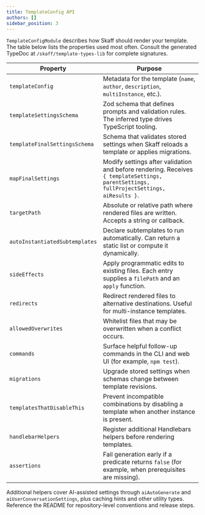 ```yaml
---
title: TemplateConfig API
authors: []
sidebar_position: 3
---
```


`TemplateConfigModule` describes how Skaff should render your template. The table below lists the properties used most often. Consult the generated TypeDoc at `/skaff/template-types-lib` for complete signatures.

| Property                       | Purpose                                                                                                                                 |
| ------------------------------ | --------------------------------------------------------------------------------------------------------------------------------------- |
| `templateConfig`               | Metadata for the template (`name`, `author`, `description`, `multiInstance`, etc.).                                                     |
| `templateSettingsSchema`       | Zod schema that defines prompts and validation rules. The inferred type drives TypeScript tooling.                                      |
| `templateFinalSettingsSchema`  | Schema that validates stored settings when Skaff reloads a template or applies migrations.                                              |
| `mapFinalSettings`             | Modify settings after validation and before rendering. Receives `{ templateSettings, parentSettings, fullProjectSettings, aiResults }`. |
| `targetPath`                   | Absolute or relative path where rendered files are written. Accepts a string or callback.                                               |
| `autoInstantiatedSubtemplates` | Declare subtemplates to run automatically. Can return a static list or compute it dynamically.                                          |
| `sideEffects`                  | Apply programmatic edits to existing files. Each entry supplies a `filePath` and an `apply` function.                                   |
| `redirects`                    | Redirect rendered files to alternative destinations. Useful for multi-instance templates.                                               |
| `allowedOverwrites`            | Whitelist files that may be overwritten when a conflict occurs.                                                                         |
| `commands`                     | Surface helpful follow-up commands in the CLI and web UI (for example, `npm test`).                                                     |
| `migrations`                   | Upgrade stored settings when schemas change between template revisions.                                                                 |
| `templatesThatDisableThis`     | Prevent incompatible combinations by disabling a template when another instance is present.                                             |
| `handlebarHelpers`             | Register additional Handlebars helpers before rendering templates.                                                                      |
| `assertions`                   | Fail generation early if a predicate returns `false` (for example, when prerequisites are missing).                                     |

Additional helpers cover AI-assisted settings through `aiAutoGenerate` and `aiUserConversationSettings`, plus caching hints and other utility types. Reference the README for repository-level conventions and release steps.
